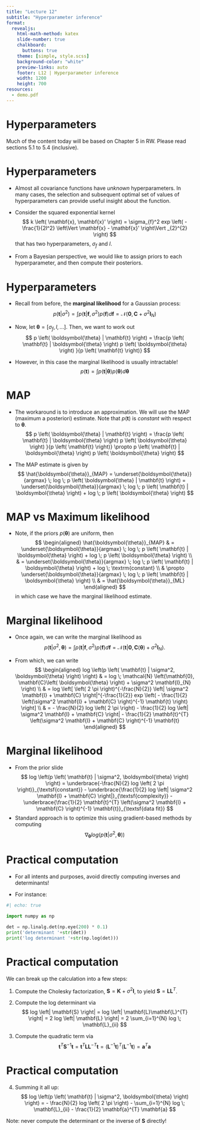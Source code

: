 ```yaml
---
title: "Lecture 12"
subtitle: "Hyperparameter inference"
format:
  revealjs: 
    html-math-method: katex
    slide-number: true
    chalkboard: 
      buttons: true
    theme: [simple, style.scss]
    background-color: "white"
    preview-links: auto
    footer: L12 | Hyperparameter inference
    width: 1200
    height: 700
resources:
  - demo.pdf
---
```


# Hyperparameters

Much of the content today will be based on Chapter 5 in RW. Please read sections 5.1 to 5.4 (inclusive). 

# Hyperparameters

- Almost all covariance functions have *unknown* hyperparameters. In many cases, the selection and subsequent optimal set of values of hyperparameters can provide useful insight about the function. 
- Consider the squared exponential kernel
$$
k \left( \mathbf{x}, \mathbf{x}' \right) = \sigma_{f}^2 exp \left( -\frac{1}{2l^2} \left\Vert  \mathbf{x} -  \mathbf{x}' \right\Vert _{2}^{2} \right)
$$
that has two hyperparameters, $\sigma_{f}$ and $l$. 

- From a Bayesian perspective, we would like to assign priors to each hyperparameter, and then compute their posteriors. 


# Hyperparameters

- Recall from before, the **marginal likelihood** for a Gaussian process:
$$
p \left( \mathbf{t} | \sigma^2 \right) = \int p \left( \mathbf{t} | \mathbf{f}, \sigma^2 \right) p \left( \mathbf{f} \right) d \mathbf{f} = \mathcal{N} \left(\mathbf{0}, \mathbf{C} + \sigma^2 \mathbf{I}_{N} \right) 
$$

- Now, let $\boldsymbol{\theta} = \left[ \sigma_f, l, \ldots \right]$. Then, we want to work out
$$
p \left( \boldsymbol{\theta} | \mathbf{t} \right) = \frac{p \left( \mathbf{t} | \boldsymbol{\theta} \right)  p \left( \boldsymbol{\theta} \right) }{p \left( \mathbf{t} \right)}
$$

- However, in this case the marginal likelihood is usually intractable! 
$$
p \left( \mathbf{t} \right) = \int p \left( \mathbf{t} | \boldsymbol{\theta} \right)  p \left( \boldsymbol{\theta} \right) d \boldsymbol{\theta}
$$

# MAP

- The workaround is to introduce an approximation. We will use the MAP (maximum a posteriori) estimate. Note that $p\left( \mathbf{t} \right)$ is *constant* with respect to $\boldsymbol{\theta}$. 
$$
p \left( \boldsymbol{\theta} | \mathbf{t} \right) = \frac{p \left( \mathbf{t} | \boldsymbol{\theta} \right)  p \left( \boldsymbol{\theta} \right) }{p \left( \mathbf{t} \right)}
\propto p \left( \mathbf{t} | \boldsymbol{\theta} \right)  p \left( \boldsymbol{\theta} \right) 
$$

- The MAP estimate is given by
$$
\hat{\boldsymbol{\theta}}_{MAP} = \underset{\boldsymbol{\theta}}{argmax} \; log \;  p \left( \boldsymbol{\theta} | \mathbf{t} \right) = \underset{\boldsymbol{\theta}}{argmax} \; log \; p \left( \mathbf{t} | \boldsymbol{\theta} \right) + log \;  p \left( \boldsymbol{\theta} \right)
$$

# MAP vs Maximum likelihood
- Note, if the priors $p \left( \boldsymbol{\theta} \right)$ are uniform, then 
$$
\begin{aligned}
\hat{\boldsymbol{\theta}}_{MAP} & = \underset{\boldsymbol{\theta}}{argmax} \; log \; p \left( \mathbf{t} | \boldsymbol{\theta} \right) + log \;  p \left( \boldsymbol{\theta} \right) \\
& = \underset{\boldsymbol{\theta}}{argmax} \; log \; p \left( \mathbf{t} | \boldsymbol{\theta} \right) + log \; \textrm{constant} \\
& \propto \underset{\boldsymbol{\theta}}{argmax} \; log \; p \left( \mathbf{t} | \boldsymbol{\theta} \right) \\
& = \hat{\boldsymbol{\theta}}_{ML}
\end{aligned}
$$
in which case we have the marginal likelihood estimate. 

# Marginal likelihood 
- Once again, we can write the marginal likelihood as 
$$
p \left( \mathbf{t} | \sigma^2, \boldsymbol{\theta} \right) = \int p \left( \mathbf{t} | \mathbf{f}, \sigma^2 \right) p \left( \mathbf{f} \right) d \mathbf{f} = \mathcal{N} \left(\mathbf{t} | \mathbf{0}, \mathbf{C}\left( \boldsymbol{\theta} \right) + \sigma^2 \mathbf{I}_{N} \right). 
$$

- From which, we can write 
$$
\begin{aligned}
log \left(p \left( \mathbf{t} | \sigma^2, \boldsymbol{\theta} \right)  \right) & = log \; \mathcal{N} \left(\mathbf{0}, \mathbf{C}\left( \boldsymbol{\theta} \right) + \sigma^2 \mathbf{I}_{N} \right) \\ 
& = log \left[  \left( 2 \pi \right)^{-\frac{N}{2}}  \left| \sigma^2 \mathbf{I} + \mathbf{C} \right|^{-\frac{1}{2}} exp \left( - \frac{1}{2} \left(\sigma^2 \mathbf{I} + \mathbf{C} \right)^{-1} \mathbf{t} \right)  \right] \\ 
& = - \frac{N}{2} log \left( 2 \pi \right) - \frac{1}{2} log  \left| \sigma^2 \mathbf{I} + \mathbf{C} \right| - \frac{1}{2} \mathbf{t}^{T} \left(\sigma^2 \mathbf{I} + \mathbf{C} \right)^{-1} \mathbf{t}
\end{aligned}
$$

# Marginal likelihood

- From the prior slide 
$$
log \left(p \left( \mathbf{t} | \sigma^2, \boldsymbol{\theta} \right)  \right) = \underbrace{-\frac{N}{2} log \left( 2 \pi \right)}_{\textsf{constant}} - \underbrace{\frac{1}{2} log  \left| \sigma^2 \mathbf{I} + \mathbf{C} \right|}_{\textsf{complexity}} - \underbrace{\frac{1}{2} \mathbf{t}^{T} \left(\sigma^2 \mathbf{I} + \mathbf{C} \right)^{-1} \mathbf{t}}_{\textsf{data fit}}
$$
- Standard approach is to optimize this using gradient-based methods by computing
$$
\nabla_{\boldsymbol{\theta}} log \left(p \left( \mathbf{t} | \sigma^2, \boldsymbol{\theta} \right)  \right)
$$

# Practical computation

- For all intents and purposes, avoid directly computing inverses and determinants!

- For instance:

```python

#| echo: true

import numpy as np

det = np.linalg.det(np.eye(200) * 0.1)
print('determinant '+str(det)) 
print('log determinant '+str(np.log(det)))
```

# Practical computation

We can break up the calculation into a few steps:

1. Compute the Cholesky factorization, $\mathbf{S} = \mathbf{K} + \sigma^2 \mathbf{I}$, to yield $\mathbf{S} = \mathbf{LL}^{T}$. 

2. Compute the log determinant via 
$$
log  \left| \mathbf{S} \right| = log  \left| \mathbf{L}\mathbf{L}^{T} \right| = 2 log \left| \mathbf{L} \right| = 2 \sum_{i=1}^{N} log \; \mathbf{L}_{ii}
$$

3. Compute the quadratic term via 
$$
\mathbf{t}^{T} \mathbf{S}^{-1} \mathbf{t} = \mathbf{t}^{T} \mathbf{LL}^{-T} \mathbf{t} = \left( \mathbf{L}^{-1} \mathbf{t} \right)^{T} \left( \mathbf{L}^{-1} \mathbf{t}\right) = \mathbf{a}^{T} \mathbf{a}
$$

# Practical computation

4. Summing it all up: 
$$
log \left(p \left( \mathbf{t} | \sigma^2, \boldsymbol{\theta} \right)  \right) = - \frac{N}{2} log \left( 2 \pi \right) - \sum_{i=1}^{N} log \; \mathbf{L}_{ii} - \frac{1}{2} \mathbf{a}^{T} \mathbf{a}
$$

Note: never compute the determinant or the inverse of $\mathbf{S}$ directly! 